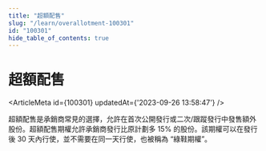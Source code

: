 ```yaml
---
title: "超額配售"
slug: "/learn/overallotment-100301"
id: "100301"
hide_table_of_contents: true
---
```



# 超額配售

<ArticleMeta id={100301} updatedAt={'2023-09-26 13:58:47'} />
<div className='border-solid border-b border-t-0 my-4 border-[var(--ifm-color-gray-300)]' />

超額配售是承銷商常見的選擇，允許在首次公開發行或二次/跟蹤發行中發售額外股份。超額配售期權允許承銷商發行比原計劃多 15% 的股份。該期權可以在發行後 30 天內行使，並不需要在同一天行使，也被稱為 “綠鞋期權”。
